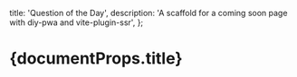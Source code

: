   title: 'Question of the Day',
  description:
    'A scaffold for a coming soon page with diy-pwa and vite-plugin-ssr',
};


# {documentProps.title} 

<QOD />